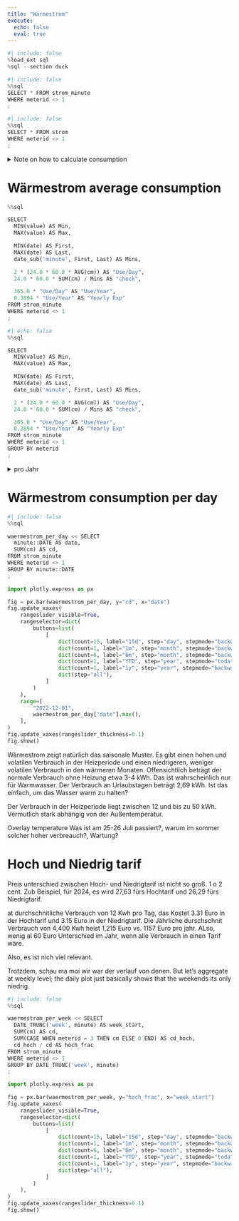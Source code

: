 ```yaml
---
title: "Wärmestrom"
execute:
  echo: false
  eval: true
---
```


```python
#| include: false
%load_ext sql
%sql --section duck
```


```python
#| include: false
%%sql
SELECT * FROM strom_minute
WHERE meterid <> 1
;
```

```python
#| include: false
%%sql
SELECT * FROM strom
WHERE meterid <> 1
;
```


<details><summary>Note on how to calculate consumption</summary>
<p>

Note that minute-level granularity makes it possible to calculate simple (unweighted)
averages of the consumption per minute `cm` to extrapolate to periods. Thus, for a whole 
period (e.g. one day fully extended to minute-level) summing and averaging cm 
(times minutes in the period) are equivalent.
```python
%%sql

SELECT 
24.0 * 60.0 * AVG(cm) AS averaging_cm,
SUM(cm) AS summing_cm,
FROM strom_minute
WHERE meterid = 1
AND minute::DATE = '2024-07-09'
```

But be careful, when dealing with wärmestrom, you actually have two different meters,
so in averaging, the denominator will be twice the number of minutes, and you would
need to account for that.
```python
%%sql

SELECT 
24.0 * 60.0 * AVG(cm) AS averaging_cm,
SUM(cm) AS summing_cm,
FROM strom_minute
WHERE meterid <> 1
AND minute::DATE = '2024-07-09'
```
```python
%%sql

SELECT 
2 * (24.0 * 60.0 * AVG(cm)) AS averaging_cm,
SUM(cm) AS summing_cm,
FROM strom_minute
WHERE meterid <> 1
AND minute::DATE = '2024-07-09'
```

</p>
</details>



# Wärmestrom average consumption

```python
%%sql

SELECT 
  MIN(value) AS Min,
  MAX(value) AS Max,

  MIN(date) AS First,
  MAX(date) AS Last,
  date_sub('minute', First, Last) AS Mins, 

  2 * (24.0 * 60.0 * AVG(cm)) AS "Use/Day", 
  24.0 * 60.0 * SUM(cm) / Mins AS "check", 

  365.0 * "Use/Day" AS "Use/Year",
  0.3894 * "Use/Year" AS "Yearly Exp"
FROM strom_minute
WHERE meterid <> 1
;
```


```python
#| echo: false
%%sql

SELECT
  MIN(value) AS Min,
  MAX(value) AS Max,

  MIN(date) AS First,
  MAX(date) AS Last,
  date_sub('minute', First, Last) AS Mins, 

  2 * (24.0 * 60.0 * AVG(cm)) AS "Use/Day", 
  24.0 * 60.0 * SUM(cm) / Mins AS "check", 

  365.0 * "Use/Day" AS "Use/Year",
  0.3894 * "Use/Year" AS "Yearly Exp"
FROM strom_minute
WHERE meterid <> 1
GROUP BY meterid
;
```


<details><summary>pro Jahr</summary>
<p>

```python
#| include: true
%%sql

SELECT 
  year(minute) AS year,
  MIN(value) AS Min,
  MAX(value) AS Max,

  MIN(date) AS First,
  MAX(date) AS Last,
  date_sub('minute', First, Last) AS Mins, 

  2 * (24.0 * 60.0 * AVG(cm)) AS "Use/Day", 
  24.0 * 60.0 * SUM(cm) / Mins AS "check", 

  365.0 * "Use/Day" AS "Use/Year",
  0.3894 * "Use/Year" AS "Yearly Exp"
FROM strom_minute
WHERE meterid <> 1
GROUP BY year(minute)
;
```

</p>
</details>



# Wärmestrom consumption per day

```python
#| include: false
%%sql

waermestrom_per_day << SELECT 
  minute::DATE AS date,
  SUM(cm) AS cd,
FROM strom_minute
WHERE meterid <> 1
GROUP BY minute::DATE
;
```


```python
import plotly.express as px

fig = px.bar(waermestrom_per_day, y="cd", x="date")
fig.update_xaxes(
    rangeslider_visible=True,
    rangeselector=dict(
        buttons=list(
            [
                dict(count=15, label="15d", step="day", stepmode="backward"),
                dict(count=1, label="1m", step="month", stepmode="backward"),
                dict(count=6, label="6m", step="month", stepmode="backward"),
                dict(count=1, label="YTD", step="year", stepmode="todate"),
                dict(count=1, label="1y", step="year", stepmode="backward"),
                dict(step="all"),
            ]
        )
    ),
    range=[
        "2022-12-01",
        waermestrom_per_day["date"].max(),
    ],
)
fig.update_xaxes(rangeslider_thickness=0.1)
fig.show()
```

Wärmestrom zeigt natürlich das saisonale Muster. Es gibt einen hohen und volatilen Verbrauch in der Heizperiode und einen niedrigeren, weniger volatilen Verbrauch in den wärmeren Monaten. Offensichtlich beträgt der normale Verbrauch ohne Heizung etwa 3-4 kWh. Das ist wahrscheinlich nur für Warmwasser. Der Verbrauch an Urlaubstagen beträgt 2,69 kWh. Ist das einfach, um das Wasser warm zu halten?

Der Verbrauch in der Heizperiode liegt zwischen 12 und bis zu 50 kWh. Vermutlich stark abhängig von der Außentemperatur.

Overlay temperature
Was ist am 25-26 Juli passiert?, warum im sommer solcher hoher verbreauch?, Wartung?

# Hoch und Niedrig tarif

Preis unterschied zwischen Hoch- und Niedrigtarif ist nicht so groß. 1 o 2 cent. 
Zub Beispiel, für 2024, es wird 27,63 fürs Hochtarif und 26,29 fürs Niedrigtarif.

at durchschnitliche Verbrauch von 12 Kwh pro Tag, das Kostet 3.31 Euro in der Hochtarif und
3.15 Euro in der Niedrigtarif. Die Jährliche durschschnit Verbrauch von 4,400 Kwh heist 1,215 Euro vs. 1157 Euro pro jahr. ALso, wenig al 60 Euro Unterschied im Jahr, wenn alle Verbrauch in einen Tarif wäre.

Also, es ist nich viel relevant. 

Trotzdem, schau ma moi wir war der verlauf von denen. But let's aggregate at weekly level; the daily plot just basically shows that the weekends its only niedrig.

```python
#| include: false
%%sql

waermestrom_per_week << SELECT 
  DATE_TRUNC('week', minute) AS week_start,
  SUM(cm) AS cd,
  SUM(CASE WHEN meterid = 3 THEN cm ELSE 0 END) AS cd_hoch,
  cd_hoch / cd AS hoch_frac
FROM strom_minute
WHERE meterid <> 1
GROUP BY DATE_TRUNC('week', minute)
;
```

```python
import plotly.express as px

fig = px.bar(waermestrom_per_week, y="hoch_frac", x="week_start")
fig.update_xaxes(
    rangeslider_visible=True,
    rangeselector=dict(
        buttons=list(
            [
                dict(count=15, label="15d", step="day", stepmode="backward"),
                dict(count=1, label="1m", step="month", stepmode="backward"),
                dict(count=6, label="6m", step="month", stepmode="backward"),
                dict(count=1, label="YTD", step="year", stepmode="todate"),
                dict(count=1, label="1y", step="year", stepmode="backward"),
                dict(step="all"),
            ]
        )
    ),
)
fig.update_xaxes(rangeslider_thickness=0.1)
fig.show()
```



